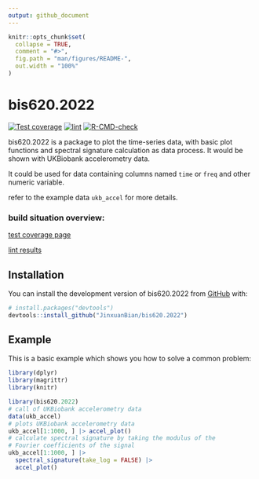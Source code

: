 ```yaml
---
output: github_document
---
```


<!-- README.md is generated from README.Rmd. Please edit that file -->

```r
knitr::opts_chunk$set(
  collapse = TRUE,
  comment = "#>",
  fig.path = "man/figures/README-",
  out.width = "100%"
)
```

# bis620.2022

<!-- badges: start -->
[![Test coverage](https://github.com/JinxuanBian/bis620.2022/actions/workflows/test-coverage.yaml/badge.svg)](https://github.com/JinxuanBian/bis620.2022/actions/workflows/test-coverage.yaml)
[![lint](https://github.com/JinxuanBian/bis620.2022/actions/workflows/lint.yaml/badge.svg)](https://github.com/JinxuanBian/bis620.2022/actions/workflows/lint.yaml)
[![R-CMD-check](https://github.com/JinxuanBian/bis620.2022/actions/workflows/R-CMD-check.yaml/badge.svg)](https://github.com/JinxuanBian/bis620.2022/actions/workflows/R-CMD-check.yaml)
<!-- badges: end -->

bis620.2022 is a package to plot the time-series data, with basic plot functions and spectral signature calculation as data process. It would be shown with UKBiobank accelerometry data.

It could be used for data containing columns named `time` or `freq` and other numeric variable.

refer to the example data `ukb_accel` for more details.

### build situation overview:
[test coverage page](https://github.com/JinxuanBian/bis620.2022/blob/main/.github/workflows/test-coverage.yaml)

[lint results](https://github.com/JinxuanBian/bis620.2022/blob/main/.github/workflows/lint.yaml)

## Installation

You can install the development version of bis620.2022 from [GitHub](https://github.com/JinxuanBian/bis620.2022) with:
``` r
# install.packages("devtools")
devtools::install_github("JinxuanBian/bis620.2022")
```

## Example

This is a basic example which shows you how to solve a common problem:
```r
library(dplyr)
library(magrittr)
library(knitr)
```

```r
library(bis620.2022)
# call of UKBiobank accelerometry data
data(ukb_accel)
# plots UKBiobank accelerometry data
ukb_accel[1:1000, ] |> accel_plot()
# calculate spectral signature by taking the modulus of the
# Fourier coefficients of the signal
ukb_accel[1:1000, ] |>
  spectral_signature(take_log = FALSE) |>
  accel_plot()
```
